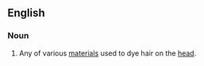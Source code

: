 ==English==
===Noun===
{{en-noun|sg=[[hair]] [[dye]]}}
#Any of various [[material]]s used to dye hair on the [[head]].